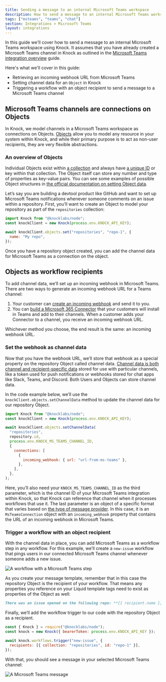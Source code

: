 ```yaml
---
title: Sending a message to an internal Microsoft Teams workspace
description: How to send a message to an internal Microsoft Teams workspace using Knock.
tags: ["msteams", "teams", "chat"]
section: Integrations > Microsoft Teams
layout: integrations
---
```


In this guide we'll cover how to send a message to an internal Microsoft Teams workspace using Knock. It assumes that you have already created a Microsoft Teams channel in Knock as outlined in the [Microsoft Teams integration overview](/integrations/chat/microsoft-teams/overview) guide.

Here's what we'll cover in this guide:

- Retrieving an incoming webhook URL from Microsoft Teams
- Setting channel data for an `Object` in Knock
- Triggering a workflow with an object recipient to send a message to a Microsoft Teams channel

## Microsoft Teams channels are connections on Objects

In Knock, we model channels in a Microsoft Teams workspace as connections on Objects. [Objects](/concepts/objects) allow you to model any resource in your system within Knock, and while their primary purpose is to act as non-user recipients, they are very flexible abstractions.

### An overview of Objects

Individual Objects exist within [a collection](/concepts/objects#collection-naming) and always have [a unique ID](/concepts/objects#the-object-identifier) or key within that collection. The Object itself can store any number and type of properties as key-value pairs. You can see some examples of possible Object structures in [the official documentation on setting Object data](/concepts/objects#sending-object-data-to-knock).

Let’s say you are building a devtool product like GitHub and want to set up Microsoft Teams notifications whenever someone comments on an issue within a repository. First, you’ll want to create an Object to model your repository as part of the `repositories` collection:

```javascript
import Knock from "@knocklabs/node";
const knockClient = new Knock(process.env.KNOCK_API_KEY);

await knockClient.objects.set("repositories", "repo-1", {
  name: "My repo",
});
```

Once you have a repository object created, you can add the channel data for Microsoft Teams as a connection on the object.

## Objects as workflow recipients

To add channel data, we’ll set up an incoming webhook in Microsoft Teams. There are two ways to generate an incoming webhook URL for a Teams channel:

1. Your customer can [create an incoming webhook](https://docs.microsoft.com/en-us/microsoftteams/platform/webhooks-and-connectors/how-to/add-incoming-webhook) and send it to you.
2. You can [build a Microsoft 365 Connector](https://docs.microsoft.com/en-us/microsoftteams/platform/webhooks-and-connectors/how-to/connectors-creating) that your customers will install in Teams and add to their channels. When a customer adds your Connector to a channel, you receive an incoming webhook URL.

Whichever method you choose, the end result is the same: an incoming webhook URL.

### Set the webhook as channel data

Now that you have the webhook URL, we’ll store that webhook as a special property on the repository Object called channel data. [Channel data is both channel and recipient-specific data](https://docs.knock.app/managing-recipients/setting-channel-data) stored for use with particular channels, like a token used for push notifications or webhooks stored for chat apps like Slack, Teams, and Discord. Both Users and Objects can store channel data.

In the code example below, we’ll use the `knockClient.objects.setChannelData` method to update the channel data for our repository Object.

```javascript
import Knock from "@knocklabs/node";
const knockClient = new Knock(process.env.KNOCK_API_KEY);

await knockClient.objects.setChannelData(
  "repositories",
  repository.id,
  process.env.KNOCK_MS_TEAMS_CHANNEL_ID,
  {
    connections: [
      {
        incoming_webhook: { url: "url-from-ms-teams" },
      },
    ],
  },
);
```

Here, you’ll also need your `KNOCK_MS_TEAMS_CHANNEL_ID` as the third parameter, which is the channel ID of your Microsoft Teams integration within Knock, so that Knock can reference that channel when it processes workflows that use it. The last parameter is an object of a specific format that varies based on [the type of message provider](/managing-recipients/setting-channel-data#provider-data-requirements). In this case, it is an `MsTeamsConnection` object with an `incoming_webhook` property that contains the URL of an incoming webhook in Microsoft Teams.

### Trigger a workflow with an object recipient

With the channel data in place, you can add Microsoft Teams as a workflow step in any workflow. For this example, we’ll create a `new-issue` workflow that pings users in our connected Microsoft Teams channel whenever someone adds a new issue.

<Image
  src="/images/integrations/chat/microsoft-teams/workflow-with-microsoft-teams-step.png"
  className="rounded-md mx-auto border border-gray-200"
  alt="A workflow with a Microsoft Teams step"
  width={2202}
  height={1922}
/>

As you create your message template, remember that in this case the repository Object is the recipient of your workflow. That means any properties you reference on your Liquid template tags need to exist as properties of the Object as well:

```markdown
There was an issue opened on the following repo: **{{ recipient.name }}**
```

Finally, we’ll add the workflow trigger to our code with the repository Object as a recipient.

```javascript
const { Knock } = require("@knocklabs/node");
const knock = new Knock({ bearerToken: process.env.KNOCK_API_KEY });

await knock.workflows.trigger("new-issue", {
  recipients: [{ collection: "repositories", id: "repo-1" }],
});
```

With that, you should see a message in your selected Microsoft Teams channel:

<Image
  src="/images/integrations/chat/microsoft-teams/microsoft-teams-message.png"
  className="rounded-md mx-auto border border-gray-200"
  alt="A Microsoft Teams message"
  width={2000}
  height={552}
/>
